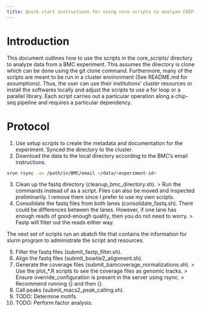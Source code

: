 ```yaml
---
title: Quick start instructions for using core scripts to analyze CHIP-seq data
---
```


# Introduction
This document outlines how to use the scripts in the core_scripts/ directory to analyze data from a BMC experiment. This assumes the directory is clone which can be done using the git clone command. Furthermore, many of the scripts are meant to be run in a cluster environment (See README.md for assumptions). Thus, the user can use their institutions' cluster resources or install the softwares locally and adjust the scripts to use a for loop or a parallel library.
Each script carries out a particular operation along a chip-seq pipeline and requires a particular dependency.

# Protocol
1. Use setup scripts to create the metadata and documentation for the experiment. Synced the directory to the cluster.
2. Download the data to the local directory according to the BMC's email instructions.
 ```bash
 srun rsync -av /path/in/BMC/email ~/data/<experiment-id>
 ```
3. Clean up the fastq directory (cleanup_bmc_directory.sh).
 > Run the commands instead of as a script. Files can also be moved and inspected preliminarily. I remove them since I prefer to use my own scripts.
4. Consolidate the fastq files from both lanes (consolidate_fastq.sh). There could be differences between the lanes. However, if one lane has enough reads of good-enough quality, then you do not need to worry.
  > Fastp will filter out the reads either way. 

The next set of scripts run an sbatch file that contains the information for slurm program to administrate the script and resources.

5. Filter the fastq files (submit_fastp_filter.sh).
6. Align the fastq files (submit_bowtie2_alignment.sh).
7. Generate the coverage files (submit_bamcoverage_normalizations.sh).
  > Use the plot_*.R scripts to see the coverage files as genomic tracks.
  > Ensure override_configuration is present in the server using rsync.
  > Recommend running {} and then {}.
8. Call peaks (submit_macs2_peak_calling.sh).
9. TODO: Determine motifs.
10. TODO: Perform factor analysis.
